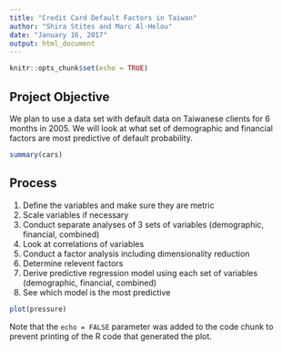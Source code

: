 ```yaml
---
title: "Credit Card Default Factors in Taiwan"
author: "Shira Stites and Marc Al-Helou"
date: "January 16, 2017"
output: html_document
---
```


```r
knitr::opts_chunk$set(echo = TRUE)
```

## Project Objective

We plan to use a data set with default data on Taiwanese clients for 6 months in 2005.
We will look at what set of demographic and financial factors are most predictive of default probability. 


```r
summary(cars)
```

## Process

1) Define the variables and make sure they are metric 
2) Scale variables if necessary
3) Conduct separate analyses of 3 sets of variables (demographic, financial, combined)
4) Look at correlations of variables
5) Conduct a factor analysis including dimensionality reduction
6) Determine relevent factors
7) Derive predictive regression model using each set of variables (demographic, financial, combined)
8) See which model is the most predictive


```r
plot(pressure)
```

Note that the `echo = FALSE` parameter was added to the code chunk to prevent printing of the R code that generated the plot.
